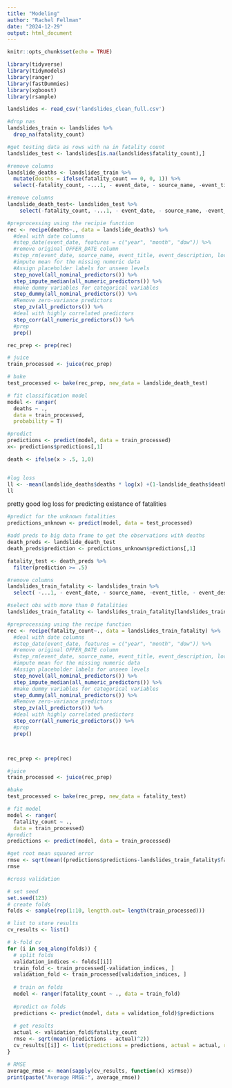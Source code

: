 ```yaml
---
title: "Modeling"
author: "Rachel Fellman"
date: "2024-12-29"
output: html_document
---
```


```r
knitr::opts_chunk$set(echo = TRUE)
```

```r
library(tidyverse)
library(tidymodels)
library(ranger)
library(fastDummies)
library(xgboost)
library(rsample)
```


```r
landslides <- read_csv('landslides_clean_full.csv')
```

```r
#drop nas
landslides_train <- landslides %>% 
  drop_na(fatality_count)
```

```r
#get testing data as rows with na in fatality count
landslides_test <- landslides[is.na(landslides$fatality_count),]
```


```r
#remove columns
landslide_deaths <- landslides_train %>% 
  mutate(deaths = ifelse(fatality_count == 0, 0, 1)) %>% 
  select(-fatality_count, -...1, - event_date, - source_name, -event_title, - event_description, -location_description, -country_name, -injury_count, - gazeteer_closest_point)
```

```r
#remove columns
landslide_death_test<- landslides_test %>% 
    select(-fatality_count, -...1, - event_date, - source_name, -event_title, - event_description, -location_description, -country_name, -injury_count, - gazeteer_closest_point, -fatality_count)
```







```r
#preprocessing using the recipie function
rec <- recipe(deaths~., data = landslide_deaths) %>% 
  #deal with date columns
  #step_date(event_date, features = c("year", "month", "dow")) %>%
  #remove original OFFER_DATE column
  #step_rm(event_date, source_name, event_title, event_description, location_description, country_code) %>% 
  #impute mean for the missing numeric data
  #Assign placeholder labels for unseen levels
  step_novel(all_nominal_predictors()) %>% 
  step_impute_median(all_numeric_predictors()) %>% 
  #make dummy variables for categorical variables
  step_dummy(all_nominal_predictors()) %>% 
  #Remove zero-variance predictors
  step_zv(all_predictors()) %>%
  #deal with highly correlated predictors
  step_corr(all_numeric_predictors()) %>%
  #prep
  prep()
```




```r
rec_prep <- prep(rec)

# juice
train_processed <- juice(rec_prep)

# bake
test_processed <- bake(rec_prep, new_data = landslide_death_test)

# fit classification model
model <- ranger(
  deaths ~ ., 
  data = train_processed,
  probability = T)

#predict
predictions <- predict(model, data = train_processed)
x<- predictions$predictions[,1]

death <- ifelse(x > .5, 1,0)


#log loss
ll <- -mean(landslide_deaths$deaths * log(x) +(1-landslide_deaths$deaths)* log(1-x)) 
ll
```
pretty good log loss for predicting existance of fatalities


```r
#predict for the unknown fatalities
predictions_unknown <- predict(model, data = test_processed)
```

```r
#add preds to big data frame to get the observations with deaths
death_preds <- landslide_death_test
death_preds$prediction <- predictions_unknown$predictions[,1]

fatality_test <- death_preds %>% 
  filter(prediction >= .5)
```


```r
#remove columns
landslides_train_fatality <- landslides_train %>% 
  select( -...1, - event_date, - source_name, -event_title, - event_description, -location_description, -country_name, -injury_count, - gazeteer_closest_point) 
```

```r
#select obs with more than 0 fatalities
landslides_train_fatality <- landslides_train_fatality[landslides_train_fatality$fatality_count != 0,]
```


```r

#preprocessing using the recipe function
rec <- recipe(fatality_count~., data = landslides_train_fatality) %>% 
  #deal with date columns
  #step_date(event_date, features = c("year", "month", "dow")) %>%
  #remove original OFFER_DATE column
  #step_rm(event_date, source_name, event_title, event_description, location_description, country_code) %>% 
  #impute mean for the missing numeric data
  #Assign placeholder labels for unseen levels
  step_novel(all_nominal_predictors()) %>% 
  step_impute_median(all_numeric_predictors()) %>% 
  #make dummy variables for categorical variables
  step_dummy(all_nominal_predictors()) %>% 
  #Remove zero-variance predictors
  step_zv(all_predictors()) %>%
  #deal with highly correlated predictors
  step_corr(all_numeric_predictors()) %>%
  #prep
  prep()



rec_prep <- prep(rec)

#juice
train_processed <- juice(rec_prep)

#bake
test_processed <- bake(rec_prep, new_data = fatality_test)

# fit model
model <- ranger(
  fatality_count ~ ., 
  data = train_processed)
#predict
predictions <- predict(model, data = train_processed)

```


```r
#get root mean squared error
rmse <- sqrt(mean((predictions$predictions-landslides_train_fatality$fatality_count)^2))
rmse
```

```r
#cross validation

# set seed
set.seed(123) 
# create folds
folds <- sample(rep(1:10, lengtth.out= length(train_processed)))

# list to store results
cv_results <- list()

# k-fold cv
for (i in seq_along(folds)) {
  # split folds
  validation_indices <- folds[[i]]
  train_fold <- train_processed[-validation_indices, ]
  validation_fold <- train_processed[validation_indices, ]
  
  # train on folds
  model <- ranger(fatality_count ~ ., data = train_fold)
  
  #predict on folds
  predictions <- predict(model, data = validation_fold)$predictions
  
  # get results
  actual <- validation_fold$fatality_count
  rmse <- sqrt(mean((predictions - actual)^2))
  cv_results[[i]] <- list(predictions = predictions, actual = actual, rmse = rmse)
}

# RMSE 
average_rmse <- mean(sapply(cv_results, function(x) x$rmse))
print(paste("Average RMSE:", average_rmse))

```





